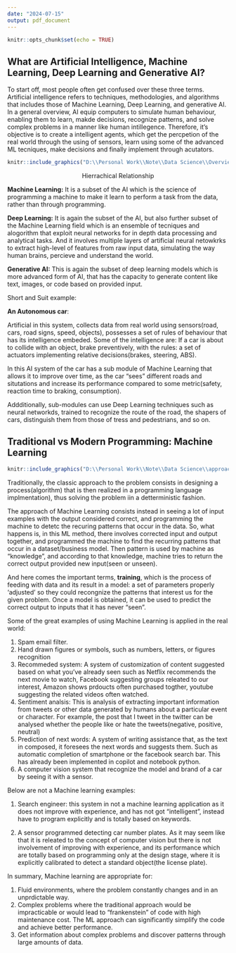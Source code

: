 ```yaml
---
date: "2024-07-15"
output: pdf_document
---
```


```r
knitr::opts_chunk$set(echo = TRUE)
```

## What are Artificial Intelligence, Machine Learning, Deep Learning and Generative AI? 

To start off, most people often get confused over these three terms. Artificial intelligence refers to techniques, methodologies, and algorithms that includes those of Machine Learning, Deep Learning, and generative AI. In a general overview, AI equip computers to simulate human behaviour, enabling them to learn, makde decisions, recognize patterns, and solve complex problems in a manner like human intillegence. Therefore, it's objective is to create a intelligent agents, which get the percpetion of the real world through the using of sensors, learn using some of the advanced ML tecniques, make decisions and finally implement through acutators. 

```r
knitr::include_graphics("D:\\Personal Work\\Note\\Data Science\\Overview.png")
```
<center> Hierrachical Relationship</center>

__Machine Learning:__ It is a subset of the AI which is the science of programming a machine to make it learn to perform a task from the data, rather than through programming. 

__Deep Learning:__ It is again the subset of the AI, but also further subset of the Machine Learning field which is an ensemble of tecniques and alogorithm that exploit neural networks for in depth data processing and analytical tasks. And it involves multiple layers of artificial neural netowkrks to extract high-level of features from raw input data, simulating the way human brains, percieve and understand the world. 

__Generative AI:__ This is again the subset of deep learning models which is more advanced form of AI, that has the capacity to generate content like text, images, or code based on provided input.


Short and Suit example: 

__An Autonomous car__:

Artificial in this system, collects data from real world using sensors(road, cars, road signs, speed, objects), possesses a set of rules of behaviour that has its intelligence embeded. Some of the intelligence are: If a car is about to collide with an object, brake preventively, with the rules: a set of actuators implementing relative decisions(brakes, steering, ABS).

In this AI system of the car has a sub module of Machine Learning that allows it to improve over time, as the car "sees" different roads and situtations and increase its performance compared to some metric(safety, reaction time to braking, consumption).

Addditionally, sub-modules can use Deep Learning techniques such as neural networkds, trained to recognize the route of the road, the shapers of cars, distinguish them from those of tress and pedestrians, and so on. 


## Traditional vs Modern Programming: Machine Learning

```r
knitr::include_graphics("D:\\Personal Work\\Note\\Data Science\\approach.jpg")
```


Traditionally, the classic approach to the problem consists in designing a process(algorithm) that is then realized in a programming language implmentation), thus solving the problem iin a detterministic fashion.

The approach of Machine Learning consists instead in seeing a lot of input examples with the output considered correct, and programming the machine to detetc the recuring patterns that occur in the data. 
So, what happens is, in this ML method, there  involves corrected input and output together, and programmed the machine to find the recurring patterns that occur in a dataset/business model. Then pattern is used by machine as "knowledge", and according to that knowledge, machine tries to return the correct output provided new input(seen or unseen).

And here comes the important terms, __training__, which is the process of feeding with data and its result in a model: a set of parameters properly 'adjusted' so they could recongnize the patterns that interest us for the given problem. Once a model is obtained, it can be used to predict the correct output to inputs that it has never "seen". 

Some of the great examples of using Machine Learning is applied in the real world: 

1. Spam email filter. 
2. Hand drawn figures or symbols, such as numbers, letters, or figures recognition
3. Recommeded system: A system of customization of content suggested based on what you've already seen such as Netflix recommends the next movie to watch, Facebook suggesting groups releated to our interest, Amazon shows prdoucts often purchased togther, youtube suggesting the related videos often watched. 
4. Sentiment analsis: This is analysis of extracting important information from tweets or other data generated by humans about a particular event or character. For example, the post that I tweet in the twitter can be analysed whether the people like or hate the tweets(negative, positive, neutral)
5. Prediction of next words: A system of writing assistance that, as the text in composed, it foresees the next words and suggests them. Such as automatic completion of smartphone or the facebook search bar. This has already been implemented in copilot and notebook python. 
6. A computer vision system that recognize the model and brand of a car by seeing it with a sensor. 

Below are not a Machine learning examples:

1. Search engineer: this system in not a machine learning application as it does not improve with experience, and has not got "intelligent", instead have to program explicitly and is totally based on keywords. 

2. A sensor programmed detecting car number plates. As it may seem like that it is releated to the concept of computer vision but there is not involvement of improving with experience, and its performance which are totally based on programming only at the design stage, where it is explicitly calibrated to detect a standard object(the license plate).


In summary, Machine learning are appropriate for: 

1. Fluid environments, where the problem constantly changes and in an unprdictable way. 
2. Complex problems where the traditional approach would be impracticable or would lead to "frankenstein" of code with high maintenance cost. The ML approach can significantly simplify the code and achieve better performance. 
3. Get information about complex problems and discover patterns through large amounts of data. 



